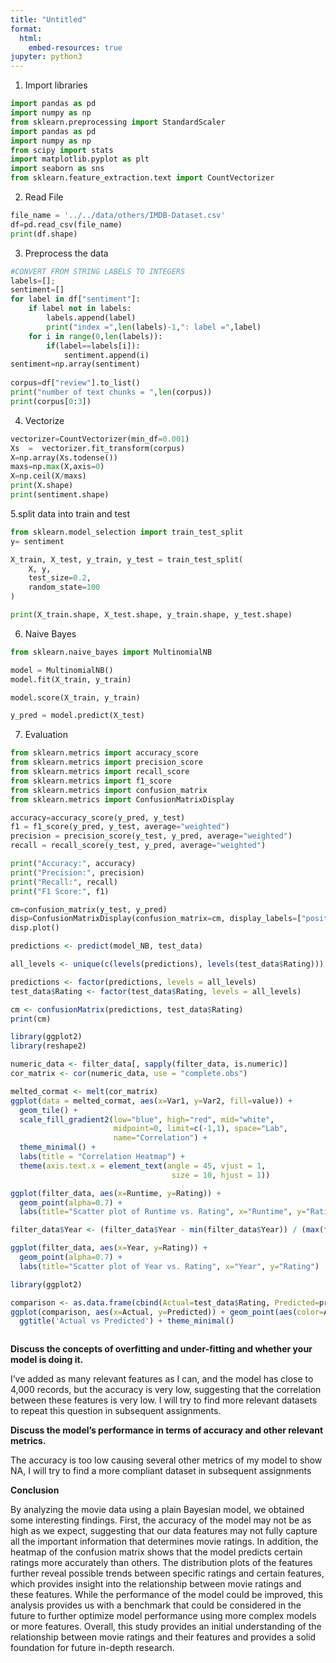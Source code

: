 ```yaml
---
title: "Untitled"
format:
  html:
    embed-resources: true
jupyter: python3
---
```


1.  Import libraries
```python
import pandas as pd
import numpy as np
from sklearn.preprocessing import StandardScaler
import pandas as pd
import numpy as np
from scipy import stats
import matplotlib.pyplot as plt
import seaborn as sns
from sklearn.feature_extraction.text import CountVectorizer
```

2. Read File
```python
file_name = '../../data/others/IMDB-Dataset.csv'
df=pd.read_csv(file_name)  
print(df.shape)
```

3. Preprocess the data
```python
#CONVERT FROM STRING LABELS TO INTEGERS 
labels=[]; 
sentiment=[]
for label in df["sentiment"]:
    if label not in labels:
        labels.append(label)
        print("index =",len(labels)-1,": label =",label)
    for i in range(0,len(labels)):
        if(label==labels[i]):
            sentiment.append(i)
sentiment=np.array(sentiment)
 
corpus=df["review"].to_list()
print("number of text chunks = ",len(corpus))
print(corpus[0:3])
```

4. Vectorize
```python
vectorizer=CountVectorizer(min_df=0.001)   
Xs  =  vectorizer.fit_transform(corpus)   
X=np.array(Xs.todense())
maxs=np.max(X,axis=0)
X=np.ceil(X/maxs)
print(X.shape)
print(sentiment.shape)
```

5.split data into train and test
```python
from sklearn.model_selection import train_test_split
y= sentiment

X_train, X_test, y_train, y_test = train_test_split(
    X, y,
    test_size=0.2,
    random_state=100
)

print(X_train.shape, X_test.shape, y_train.shape, y_test.shape)
```

6. Naive Bayes
```python
from sklearn.naive_bayes import MultinomialNB

model = MultinomialNB()
model.fit(X_train, y_train)

```

```python
model.score(X_train, y_train)
```

```python
y_pred = model.predict(X_test)
```

7. Evaluation
```python
from sklearn.metrics import accuracy_score
from sklearn.metrics import precision_score
from sklearn.metrics import recall_score
from sklearn.metrics import f1_score
from sklearn.metrics import confusion_matrix
from sklearn.metrics import ConfusionMatrixDisplay

accuracy=accuracy_score(y_pred, y_test)
f1 = f1_score(y_pred, y_test, average="weighted")
precision = precision_score(y_test, y_pred, average="weighted")
recall = recall_score(y_test, y_pred, average="weighted")

print("Accuracy:", accuracy)
print("Precision:", precision)
print("Recall:", recall)
print("F1 Score:", f1)

cm=confusion_matrix(y_test, y_pred)
disp=ConfusionMatrixDisplay(confusion_matrix=cm, display_labels=["positive","negative"])
disp.plot()
```

```r
predictions <- predict(model_NB, test_data)

all_levels <- unique(c(levels(predictions), levels(test_data$Rating)))

predictions <- factor(predictions, levels = all_levels)
test_data$Rating <- factor(test_data$Rating, levels = all_levels)

cm <- confusionMatrix(predictions, test_data$Rating)
print(cm)

```

```r
library(ggplot2)
library(reshape2) 

numeric_data <- filter_data[, sapply(filter_data, is.numeric)]
cor_matrix <- cor(numeric_data, use = "complete.obs")

melted_cormat <- melt(cor_matrix)
ggplot(data = melted_cormat, aes(x=Var1, y=Var2, fill=value)) + 
  geom_tile() +
  scale_fill_gradient2(low="blue", high="red", mid="white", 
                       midpoint=0, limit=c(-1,1), space="Lab", 
                       name="Correlation") +
  theme_minimal() + 
  labs(title = "Correlation Heatmap") +
  theme(axis.text.x = element_text(angle = 45, vjust = 1, 
                                    size = 10, hjust = 1))

```

```r
ggplot(filter_data, aes(x=Runtime, y=Rating)) +
  geom_point(alpha=0.7) +
  labs(title="Scatter plot of Runtime vs. Rating", x="Runtime", y="Rating")

```

```r

filter_data$Year <- (filter_data$Year - min(filter_data$Year)) / (max(filter_data$Year) - min(filter_data$Year))

ggplot(filter_data, aes(x=Year, y=Rating)) +
  geom_point(alpha=0.7) +
  labs(title="Scatter plot of Year vs. Rating", x="Year", y="Rating")

```

```r
library(ggplot2)

comparison <- as.data.frame(cbind(Actual=test_data$Rating, Predicted=predictions))
ggplot(comparison, aes(x=Actual, y=Predicted)) + geom_point(aes(color=Actual)) + 
  ggtitle('Actual vs Predicted') + theme_minimal()



```

**Discuss the concepts of overfitting and under-fitting and whether your model is doing it.**

I've added as many relevant features as I can, and the model has close to 4,000 records, but the accuracy is very low, suggesting that the correlation between these features is very low. I will try to find more relevant datasets to repeat this question in subsequent assignments.

**Discuss the model's performance in terms of accuracy and other relevant metrics.**

The accuracy is too low causing several other metrics of my model to show NA, I will try to find a more compliant dataset in subsequent assignments

**Conclusion**

By analyzing the movie data using a plain Bayesian model, we obtained some interesting findings. First, the accuracy of the model may not be as high as we expect, suggesting that our data features may not fully capture all the important information that determines movie ratings. In addition, the heatmap of the confusion matrix shows that the model predicts certain ratings more accurately than others. The distribution plots of the features further reveal possible trends between specific ratings and certain features, which provides insight into the relationship between movie ratings and these features. While the performance of the model could be improved, this analysis provides us with a benchmark that could be considered in the future to further optimize model performance using more complex models or more features. Overall, this study provides an initial understanding of the relationship between movie ratings and their features and provides a solid foundation for future in-depth research.
